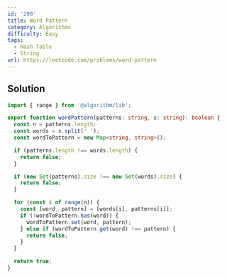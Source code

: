 ```yaml
---
id: '290'
title: Word Pattern
category: Algorithms
difficulty: Easy
tags:
  - Hash Table
  - String
url: https://leetcode.com/problems/word-pattern
---
```


## Solution

```typescript filename="solution.ts" copy
import { range } from '@algorithm/lib';

export function wordPattern(patterns: string, s: string): boolean {
  const n = patterns.length;
  const words = s.split(' ');
  const wordToPattern = new Map<string, string>();

  if (patterns.length !== words.length) {
    return false;
  }

  if (new Set(patterns).size !== new Set(words).size) {
    return false;
  }

  for (const i of range(n)) {
    const [word, pattern] = [words[i], patterns[i]];
    if (!wordToPattern.has(word)) {
      wordToPattern.set(word, pattern);
    } else if (wordToPattern.get(word) !== pattern) {
      return false;
    }
  }

  return true;
}
```
